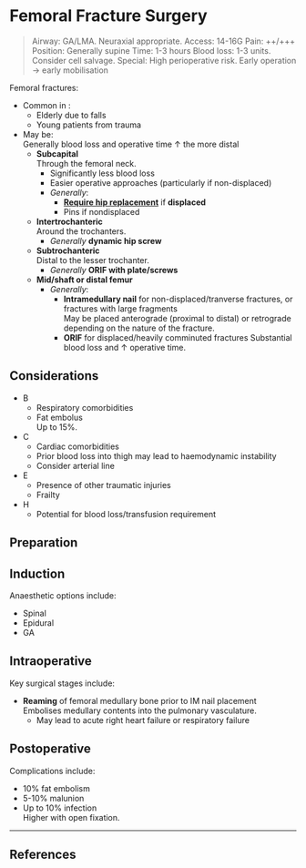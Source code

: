 # Femoral Fracture Surgery

>Airway: GA/LMA. Neuraxial appropriate.
>Access: 14-16G
>Pain: ++/+++
>Position: Generally supine
>Time: 1-3 hours
>Blood loss: 1-3 units. Consider cell salvage.
>Special: High perioperative risk. Early operation → early mobilisation

Femoral fractures:

* Common in :
	* Elderly due to falls
	* Young patients from trauma
* May be:  
Generally blood loss and operative time ↑ the more distal 
	* **Subcapital**  
	Through the femoral neck.
		* Significantly less blood loss
		* Easier operative approaches (particularly if non-displaced)
		* *Generally*:
			* **[Require hip replacement](/anaesthesia/ortho/thr.md)** if **displaced**
			* Pins if nondisplaced
	* **Intertrochanteric**  
	Around the trochanters.
		* *Generally* **dynamic hip screw**
	* **Subtrochanteric**  
	Distal to the lesser trochanter.
		* *Generally* **ORIF with plate/screws**
	* **Mid/shaft or distal femur**
		* *Generally*:
			* **Intramedullary nail** for non-displaced/tranverse fractures, or fractures with large fragments  
			May be placed anterograde (proximal to distal) or retrograde depending on the nature of the fracture.
			* **ORIF** for displaced/heavily comminuted fractures
			Substantial blood loss and ↑ operative time.

## Considerations

* B
	* Respiratory comorbidities
	* Fat embolus  
	Up to 15%.
* C
	* Cardiac comorbidities
	* Prior blood loss into thigh may lead to haemodynamic instability
	* Consider arterial line
* E
	* Presence of other traumatic injuries
	* Frailty
* H
	* Potential for blood loss/transfusion requirement

## Preparation

## Induction

Anaesthetic options include:

* Spinal
* Epidural
* GA

## Intraoperative

Key surgical stages include:

* **Reaming** of femoral medullary bone prior to IM nail placement  
Embolises medullary contents into the pulmonary vasculature.
	* May lead to acute right heart failure or respiratory failure


## Postoperative

Complications include:

* 10% fat embolism
* 5-10% malunion
* Up to 10% infection  
Higher with open fixation.

---

## References

